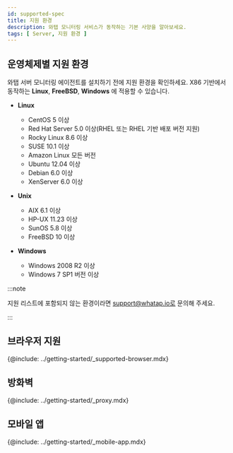 ```yaml
---
id: supported-spec
title: 지원 환경
description: 와탭 모니터링 서비스가 동작하는 기본 사양을 알아보세요.
tags: [ Server, 지원 환경 ]
---
```


## 운영체제별 지원 환경

와탭 서버 모니터링 에이전트를 설치하기 전에 지원 환경을 확인하세요. X86 기반에서 동작하는 **Linux**, **FreeBSD**, **Windows** 에 적용할 수 있습니다.

* **Linux**

  * CentOS 5 이상
  * Red Hat Server 5.0 이상(RHEL 또는 RHEL 기반 배포 버전 지원)
  * Rocky Linux 8.6 이상
  * SUSE 10.1 이상
  * Amazon Linux 모든 버전 
  * Ubuntu 12.04 이상
  * Debian 6.0 이상
  * XenServer 6.0 이상

* **Unix**

  * AIX 6.1 이상
  * HP-UX 11.23 이상
  * SunOS 5.8 이상
  * FreeBSD 10 이상

* **Windows**

  * Windows 2008 R2 이상
  * Windows 7 SP1 버전 이상

:::note

지원 리스트에 포함되지 않는 환경이라면 support@whatap.io로 문의해 주세요.

:::

## 브라우저 지원

{@include: ../getting-started/_supported-browser.mdx}  

## 방화벽

{@include: ../getting-started/_proxy.mdx}

## 모바일 앱

{@include: ../getting-started/_mobile-app.mdx} 
